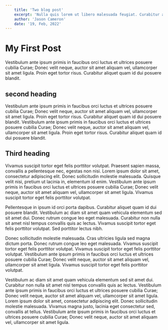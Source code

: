 ```yaml
---
    title: 'Two blog post'
    excerpt: 'Nulla quis lorem ut libero malesuada feugiat. Curabitur arcu erat.'
    author: 'Jason Cameron'
    date: '19, Feb, 2022'
---
```


# My First Post

Vestibulum ante ipsum primis in faucibus orci luctus et ultrices posuere cubilia Curae; Donec velit neque, auctor sit amet aliquam vel, ullamcorper sit amet ligula. Proin eget tortor risus. Curabitur aliquet quam id dui posuere blandit.

## second heading

Vestibulum ante ipsum primis in faucibus orci luctus et ultrices posuere cubilia Curae; Donec velit neque, auctor sit amet aliquam vel, ullamcorper sit amet ligula. Proin eget tortor risus. Curabitur aliquet quam id dui posuere blandit.
Vestibulum ante ipsum primis in faucibus orci luctus et ultrices posuere cubilia Curae; Donec velit neque, auctor sit amet aliquam vel, ullamcorper sit amet ligula. Proin eget tortor risus. Curabitur aliquet quam id dui posuere blandit.

## Third heading

Vivamus suscipit tortor eget felis porttitor volutpat. Praesent sapien massa, convallis a pellentesque nec, egestas non nisi. Lorem ipsum dolor sit amet, consectetur adipiscing elit. Donec sollicitudin molestie malesuada. Quisque velit nisi, pretium ut lacinia in, elementum id enim. Vestibulum ante ipsum primis in faucibus orci luctus et ultrices posuere cubilia Curae; Donec velit neque, auctor sit amet aliquam vel, ullamcorper sit amet ligula. Vivamus suscipit tortor eget felis porttitor volutpat.

Pellentesque in ipsum id orci porta dapibus. Curabitur aliquet quam id dui posuere blandit. Vestibulum ac diam sit amet quam vehicula elementum sed sit amet dui. Donec rutrum congue leo eget malesuada. Curabitur non nulla sit amet nisl tempus convallis quis ac lectus. Vivamus suscipit tortor eget felis porttitor volutpat. Sed porttitor lectus nibh.

Donec sollicitudin molestie malesuada. Cras ultricies ligula sed magna dictum porta. Donec rutrum congue leo eget malesuada. Vivamus suscipit tortor eget felis porttitor volutpat. Vivamus suscipit tortor eget felis porttitor volutpat. Vestibulum ante ipsum primis in faucibus orci luctus et ultrices posuere cubilia Curae; Donec velit neque, auctor sit amet aliquam vel, ullamcorper sit amet ligula. Vivamus suscipit tortor eget felis porttitor volutpat.

Vestibulum ac diam sit amet quam vehicula elementum sed sit amet dui. Curabitur non nulla sit amet nisl tempus convallis quis ac lectus. Vestibulum ante ipsum primis in faucibus orci luctus et ultrices posuere cubilia Curae; Donec velit neque, auctor sit amet aliquam vel, ullamcorper sit amet ligula. Lorem ipsum dolor sit amet, consectetur adipiscing elit. Donec sollicitudin molestie malesuada. Vivamus magna justo, lacinia eget consectetur sed, convallis at tellus. Vestibulum ante ipsum primis in faucibus orci luctus et ultrices posuere cubilia Curae; Donec velit neque, auctor sit amet aliquam vel, ullamcorper sit amet ligula.